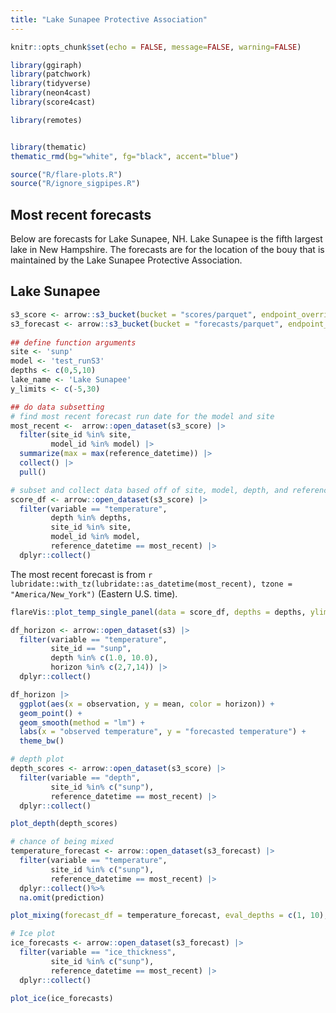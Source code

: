 ```yaml
---
title: "Lake Sunapee Protective Association"
---
```


```r
knitr::opts_chunk$set(echo = FALSE, message=FALSE, warning=FALSE)
```

```r
library(ggiraph)
library(patchwork)
library(tidyverse)
library(neon4cast)
library(score4cast)

library(remotes)


library(thematic)
thematic_rmd(bg="white", fg="black", accent="blue")

source("R/flare-plots.R")
source("R/ignore_sigpipes.R")


```

## Most recent forecasts

Below are forecasts for Lake Sunapee, NH. Lake Sunapee is the fifth largest lake in New Hampshire. The forecasts are for the location of the bouy that is maintained by the Lake Sunapee Protective Association.

::: panel-tabset
## Lake Sunapee

```r
s3_score <- arrow::s3_bucket(bucket = "scores/parquet", endpoint_override = "s3.flare-forecast.org", anonymous = TRUE)
s3_forecast <- arrow::s3_bucket(bucket = "forecasts/parquet", endpoint_override = "s3.flare-forecast.org", anonymous = TRUE)
  
## define function arguments
site <- 'sunp'
model <- 'test_runS3'
depths <- c(0,5,10)
lake_name <- 'Lake Sunapee'
y_limits <- c(-5,30)

## do data subsetting
# find most recent forecast run date for the model and site
most_recent <-  arrow::open_dataset(s3_score) |>
  filter(site_id %in% site,
         model_id %in% model) |>
  summarize(max = max(reference_datetime)) |>
  collect() |>
  pull()

# subset and collect data based off of site, model, depth, and reference datetime
score_df <- arrow::open_dataset(s3_score) |>
  filter(variable == "temperature",
         depth %in% depths,
         site_id %in% site,
         model_id %in% model,
         reference_datetime == most_recent) |>
  dplyr::collect()
```

The most recent forecast is from `r lubridate::with_tz(lubridate::as_datetime(most_recent), tzone = "America/New_York")` (Eastern U.S. time).

```r

flareVis::plot_temp_single_panel(data = score_df, depths = depths, ylims = y_limits, site_name = site)

```

```r
df_horizon <- arrow::open_dataset(s3) |> 
  filter(variable == "temperature",
         site_id == "sunp",
         depth %in% c(1.0, 10.0),
         horizon %in% c(2,7,14)) |> 
  dplyr::collect()

df_horizon |> 
  ggplot(aes(x = observation, y = mean, color = horizon)) +
  geom_point() +
  geom_smooth(method = "lm") + 
  labs(x = "observed temperature", y = "forecasted temperature") +
  theme_bw()


```

```r
# depth plot
depth_scores <- arrow::open_dataset(s3_score) |> 
  filter(variable == "depth",
         site_id %in% c("sunp"),
         reference_datetime == most_recent) |> 
  dplyr::collect()

plot_depth(depth_scores) 
```

```r
# chance of being mixed
temperature_forecast <- arrow::open_dataset(s3_forecast) |> 
  filter(variable == "temperature",
         site_id %in% c("sunp"),
         reference_datetime == most_recent) |> 
  dplyr::collect()%>%
  na.omit(prediction)

plot_mixing(forecast_df = temperature_forecast, eval_depths = c(1, 10), use_density = T, threshold = 0.1)

```

```r
# Ice plot
ice_forecasts <- arrow::open_dataset(s3_forecast) |> 
  filter(variable == "ice_thickness",
         site_id %in% c("sunp"),
         reference_datetime == most_recent) |> 
  dplyr::collect()

plot_ice(ice_forecasts)
```

:::
